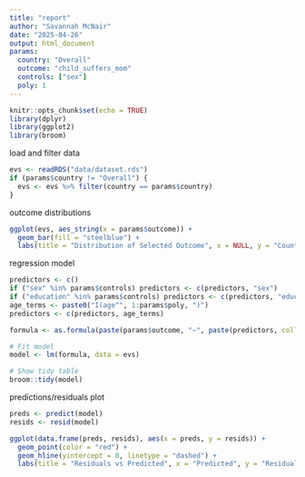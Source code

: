 ```yaml
---
title: "report"
author: "Savannah McNair"
date: "2025-04-26"
output: html_document
params:
  country: "Overall"
  outcome: "child_suffers_mom"
  controls: ["sex"]
  poly: 1
---
```


```r
knitr::opts_chunk$set(echo = TRUE)
library(dplyr)
library(ggplot2)
library(broom)
```

load and filter data
```r
evs <- readRDS("data/dataset.rds")
if (params$country != "Overall") {
  evs <- evs %>% filter(country == params$country)
}
```

outcome distributions
```r
ggplot(evs, aes_string(x = params$outcome)) +
  geom_bar(fill = "steelblue") +
  labs(title = "Distribution of Selected Outcome", x = NULL, y = "Count")
```

regression model
```r
predictors <- c()
if ("sex" %in% params$controls) predictors <- c(predictors, "sex")
if ("education" %in% params$controls) predictors <- c(predictors, "education")
age_terms <- paste0("I(age^", 1:params$poly, ")")
predictors <- c(predictors, age_terms)

formula <- as.formula(paste(params$outcome, "~", paste(predictors, collapse = " + ")))

# Fit model
model <- lm(formula, data = evs)

# Show tidy table
broom::tidy(model)
```

predictions/residuals plot
```r
preds <- predict(model)
resids <- resid(model)

ggplot(data.frame(preds, resids), aes(x = preds, y = resids)) +
  geom_point(color = "red") +
  geom_hline(yintercept = 0, linetype = "dashed") +
  labs(title = "Residuals vs Predicted", x = "Predicted", y = "Residuals")
```

